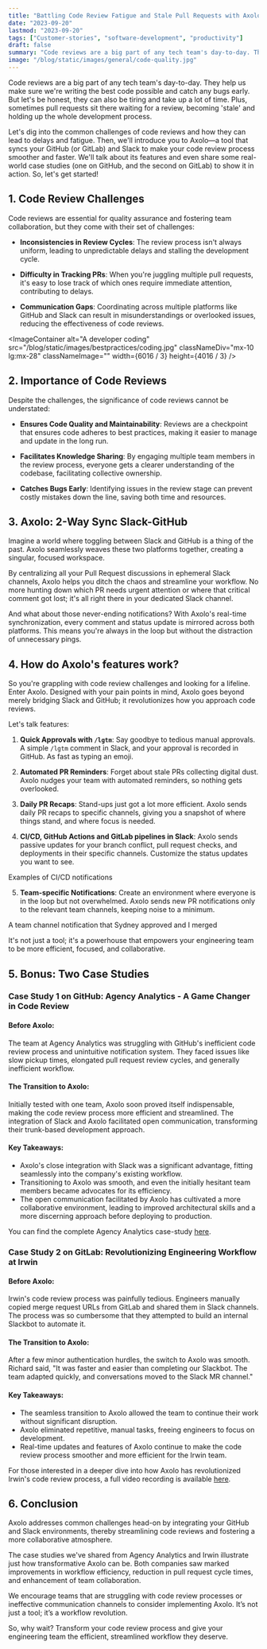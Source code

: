 ```yaml
---
title: "Battling Code Review Fatigue and Stale Pull Requests with Axolo"
date: "2023-09-20"
lastmod: "2023-09-20"
tags: ["Customer-stories", "software-development", "productivity"]
draft: false
summary: "Code reviews are a big part of any tech team's day-to-day. They help us make sure we're writing the best code possible and catch any bugs early. But let's be honest, they can also be tiring and take up a lot of time. Plus, sometimes pull requests sit there waiting for a review, becoming 'stale' and holding up the whole development process. In this article, we'll dig into the common challenges of code reviews and how they can lead to delays and fatigue. "
image: "/blog/static/images/general/code-quality.jpg"
---
```


Code reviews are a big part of any tech team's day-to-day. They help us make sure we're writing the best code possible and catch any bugs early. But let's be honest, they can also be tiring and take up a lot of time. Plus, sometimes pull requests sit there waiting for a review, becoming 'stale' and holding up the whole development process.

Let's dig into the common challenges of code reviews and how they can lead to delays and fatigue. Then, we'll introduce you to Axolo—a tool that syncs your GitHub (or GitLab) and Slack to make your code review process smoother and faster. We'll talk about its features and even share some real-world case studies (one on GitHub, and the second on GitLab) to show it in action. So, let's get started!

<TOCInline toc={props.toc} toHeading={2} asDisclosure />

## 1. Code Review Challenges

Code reviews are essential for quality assurance and fostering team collaboration, but they come with their set of challenges:

- **Inconsistencies in Review Cycles**: The review process isn't always uniform, leading to unpredictable delays and stalling the development cycle.

- **Difficulty in Tracking PRs**: When you're juggling multiple pull requests, it's easy to lose track of which ones require immediate attention, contributing to delays.

- **Communication Gaps**: Coordinating across multiple platforms like GitHub and Slack can result in misunderstandings or overlooked issues, reducing the effectiveness of code reviews.

<ImageContainer
  alt="A developer coding"
  src="/blog/static/images/bestpractices/coding.jpg"
  classNameDiv="mx-10 lg:mx-28"
  classNameImage=""
  width={6016 / 3}
  height={4016 / 3}
/>

## 2. Importance of Code Reviews

Despite the challenges, the significance of code reviews cannot be understated:

- **Ensures Code Quality and Maintainability**: Reviews are a checkpoint that ensures code adheres to best practices, making it easier to manage and update in the long run.

- **Facilitates Knowledge Sharing**: By engaging multiple team members in the review process, everyone gets a clearer understanding of the codebase, facilitating collective ownership.

- **Catches Bugs Early**: Identifying issues in the review stage can prevent costly mistakes down the line, saving both time and resources.

## 3. Axolo: 2-Way Sync Slack-GitHub

Imagine a world where toggling between Slack and GitHub is a thing of the past. Axolo seamlessly weaves these two platforms together, creating a singular, focused workspace.

By centralizing all your Pull Request discussions in ephemeral Slack channels, Axolo helps you ditch the chaos and streamline your workflow. No more hunting down which PR needs urgent attention or where that critical comment got lost; it's all right there in your dedicated Slack channel.

And what about those never-ending notifications? With Axolo's real-time synchronization, every comment and status update is mirrored across both platforms. This means you're always in the loop but without the distraction of unnecessary pings.

<UserReview />

## 4. How do Axolo's features work?

So you're grappling with code review challenges and looking for a lifeline. Enter Axolo. Designed with your pain points in mind, Axolo goes beyond merely bridging Slack and GitHub; it revolutionizes how you approach code reviews.

Let's talk features:

1. **Quick Approvals with `/lgtm`**: Say goodbye to tedious manual approvals. A simple `/lgtm` comment in Slack, and your approval is recorded in GitHub. As fast as typing an emoji.

2. **Automated PR Reminders**: Forget about stale PRs collecting digital dust. Axolo nudges your team with automated reminders, so nothing gets overlooked.

3. **Daily PR Recaps**: Stand-ups just got a lot more efficient. Axolo sends daily PR recaps to specific channels, giving you a snapshot of where things stand, and where focus is needed.

<ImageContainer
  src="/blog/static/images/changelog/stand-up.png"
  alt="Axolo pull request summary for stand-ups"
  width={1992}
  height={1101}
  classNameDiv="mx-10 lg:-mx-10"
/>

4. **CI/CD, GitHub Actions and GitLab pipelines in Slack**: Axolo sends passive updates for your branch conflict, pull request checks, and deployments in their specific channels. Customize the status updates you want to see.

<ImageContainer
  alt="team channel notification Axolo"
  src="/blog/static/images/bestpractices/cicd.png"
  classNameDiv="mx-10 lg:mx-20"
  classNameImage=""
  width={1732}
  height={780}
/>
<SubImageText classNameDiv="" classNameText="lg:w-88 ">
  Examples of CI/CD notifications
</SubImageText>

5. **Team-specific Notifications**: Create an environment where everyone is in the loop but not overwhelmed. Axolo sends new PR notifications only to the relevant team channels, keeping noise to a minimum.

<ImageContainer
  alt="team channel notification Axolo"
  src="/blog/static/images/irwin/mag.png"
  classNameDiv="mx-10 lg:mx-28"
  classNameImage=""
  width={830}
  height={379}
/>
<SubImageText classNameDiv="" classNameText="lg:w-88 ">
  A team channel notification that Sydney approved and I merged
</SubImageText>

It's not just a tool; it's a powerhouse that empowers your engineering team to be more efficient, focused, and collaborative.

## 5. Bonus: Two Case Studies

### Case Study 1 on GitHub: Agency Analytics - A Game Changer in Code Review

<TopGuestBanner
  text="Blake Acheson is the CTO and cofounder of Agency Analytics. He's been using Axolo for a year. We sat down with him to discuss how Axolo has improved their code review process and reduced their pull request cycle time by 65%."
  imageUrl="/blog/static/images/agencyanalytics/blake-acheson.webp"
/>

#### Before Axolo:

The team at Agency Analytics was struggling with GitHub's inefficient code review process and unintuitive notification system. They faced issues like slow pickup times, elongated pull request review cycles, and generally inefficient workflow.

#### The Transition to Axolo:

Initially tested with one team, Axolo soon proved itself indispensable, making the code review process more efficient and streamlined. The integration of Slack and Axolo facilitated open communication, transforming their trunk-based development approach.

<Callout
  title="The impact of Axolo on Agency Analytics was immediate."
  subtitle="After adopting Axolo, Agency Analytics saw a whopping 65% reduction in their pull request cycle time. The bidirectional communication between Slack and GitHub made code reviews a priority, eliminating delays and facilitating swift deployments to production."
/>

#### Key Takeaways:

- Axolo's close integration with Slack was a significant advantage, fitting seamlessly into the company's existing workflow.
- Transitioning to Axolo was smooth, and even the initially hesitant team members became advocates for its efficiency.
- The open communication facilitated by Axolo has cultivated a more collaborative environment, leading to improved architectural skills and a more discerning approach before deploying to production.

You can find the complete Agency Analytics case-study [here](https://axolo.co/blog/p/how-agency-analytics-reduced-pr-cycle-time-by-65-with-axolo).

### Case Study 2 on GitLab: Revolutionizing Engineering Workflow at Irwin

<TopGuestBanner
  text="Richard Michael is Director of Engineering at Irwin. He has 20 years of background in IT systems all together. We sat down to discuss how Irwin went from building its internal Slackbot to relying on Axolo to automate all their code review tedious tasks."
  imageUrl="/blog/static/images/irwin/richard.png"
/>

#### Before Axolo:

Irwin's code review process was painfully tedious. Engineers manually copied merge request URLs from GitLab and shared them in Slack channels. The process was so cumbersome that they attempted to build an internal Slackbot to automate it.

#### The Transition to Axolo:

After a few minor authentication hurdles, the switch to Axolo was smooth. Richard said, "It was faster and easier than completing our Slackbot. The team adapted quickly, and conversations moved to the Slack MR channel."

<Callout
  title="With Axolo, Irwin's team benefited from increased transparency and visibility."
  subtitle="Notable features like mergeable status, assignment of reviewers, and automatic updates all happened in the dedicated Slack channel. Richard notes, 'These little things have made a huge difference'. One standout use case was the ability to assign reviewers using Axolo's 🔎 reaction feature."
/>

#### Key Takeaways:

- The seamless transition to Axolo allowed the team to continue their work without significant disruption.
- Axolo eliminated repetitive, manual tasks, freeing engineers to focus on development.
- Real-time updates and features of Axolo continue to make the code review process smoother and more efficient for the Irwin team.

For those interested in a deeper dive into how Axolo has revolutionized Irwin's code review process, a full video recording is available [here](https://axolo.co/blog/p/irwin-shift-from-slackbot-to-axolo).

## 6. Conclusion

Axolo addresses common challenges head-on by integrating your GitHub and Slack environments, thereby streamlining code reviews and fostering a more collaborative atmosphere.

The case studies we've shared from Agency Analytics and Irwin illustrate just how transformative Axolo can be. Both companies saw marked improvements in workflow efficiency, reduction in pull request cycle times, and enhancement of team collaboration.

We encourage teams that are struggling with code review processes or ineffective communication channels to consider implementing Axolo. It’s not just a tool; it’s a workflow revolution.

So, why wait? Transform your code review process and give your engineering team the efficient, streamlined workflow they deserve.

<CTABanner type="try" />
